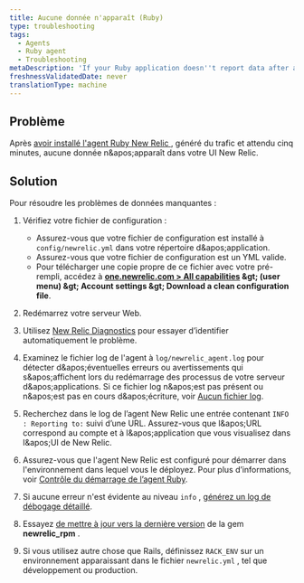 ```yaml
---
title: Aucune donnée n'apparaît (Ruby)
type: troubleshooting
tags:
  - Agents
  - Ruby agent
  - Troubleshooting
metaDescription: 'If your Ruby application doesn''t report data after a few minutes, try these troubleshooting steps.'
freshnessValidatedDate: never
translationType: machine
---
```


## Problème

Après [avoir installé l'agent Ruby New Relic ](/docs/agents/ruby-agent/installation-configuration/ruby-agent-installation), généré du trafic et attendu cinq minutes, aucune donnée n&amp;apos;apparaît dans votre UI New Relic.

## Solution

Pour résoudre les problèmes de données manquantes :

1. Vérifiez votre fichier de configuration :

   * Assurez-vous que votre fichier de configuration est installé à `config/newrelic.yml` dans votre répertoire d&amp;apos;application.
   * Assurez-vous que votre fichier de configuration est un YML valide.
   * Pour télécharger une copie propre de ce fichier avec votre <InlinePopover type="licenseKey" />pré-rempli, accédez à <DNT>**[one.newrelic.com &gt; All capabilities](https://one.newrelic.com/all-capabilities) &amp;gt; (user menu) &amp;gt; Account settings &amp;gt; Download a clean configuration file**</DNT>.

2. Redémarrez votre serveur Web.

3. Utilisez [New Relic Diagnostics](/docs/agents/manage-apm-agents/troubleshooting/new-relic-diagnostics) pour essayer d’identifier automatiquement le problème.

4. Examinez le fichier log de l'agent à `log/newrelic_agent.log` pour détecter d&amp;apos;éventuelles erreurs ou avertissements qui s&amp;apos;affichent lors du redémarrage des processus de votre serveur d&amp;apos;applications. Si ce fichier log n&amp;apos;est pas présent ou n&amp;apos;est pas en cours d&amp;apos;écriture, voir [Aucun fichier log](/docs/agents/ruby-agent/troubleshooting/no-log-file-ruby).

5. Recherchez dans le log de l’agent New Relic une entrée contenant `INFO : Reporting to:` suivi d’une URL. Assurez-vous que l&amp;apos;URL correspond au compte et à l&amp;apos;application que vous visualisez dans l&amp;apos;UI de New Relic.

6. Assurez-vous que l'agent New Relic est configuré pour démarrer dans l'environnement dans lequel vous le déployez. Pour plus d’informations, voir [Contrôle du démarrage de l’agent Ruby](/docs/agents/ruby-agent/troubleshooting/controlling-when-ruby-agent-starts).

7. Si aucune erreur n'est évidente au niveau `info` , [générez un log de débogage détaillé](/docs/agents/ruby-agent/troubleshooting/generating-logs-troubleshooting-ruby).

8. Essayez [de mettre à jour vers la dernière version](/docs/agents/ruby-agent/installation-configuration/updating-deprecated-ruby-agents#update) de la gem <DNT>**newrelic\_rpm**</DNT> .

9. Si vous utilisez autre chose que Rails, définissez `RACK_ENV` sur un environnement apparaissant dans le fichier `newrelic.yml` , tel que développement ou production.